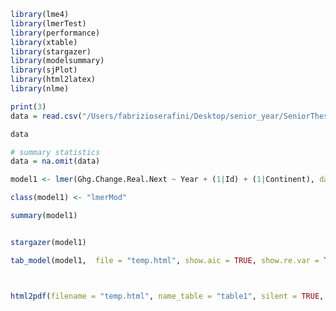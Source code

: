 ```r
library(lme4)
library(lmerTest)
library(performance)
library(xtable)
library(stargazer)
library(modelsummary)
library(sjPlot)
library(html2latex)
library(nlme)
```


```r
print(3)
data = read.csv("/Users/fabrizioserafini/Desktop/senior_year/SeniorThesis/thesis_project/data/processed/cdp_summary_processed_v2.csv")

data
```




```r
# summary statistics
data = na.omit(data)
```

```r

model1 <- lmer(Ghg.Change.Real.Next ~ Year + (1|Id) + (1|Continent), data = data)

class(model1) <- "lmerMod"

summary(model1)


stargazer(model1)
```

```r
tab_model(model1,  file = "temp.html", show.aic = TRUE, show.re.var = TRUE, show.ngroups = TRUE, show.ci = FALSE, show.obs = TRUE, p.style = "scientific_stars")



html2pdf(filename = "temp.html", name_table = "table1", silent = TRUE, build_pdf = TRUE)

``````

```r

```

